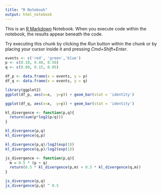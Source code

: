 ```yaml
---
title: "R Notebook"
output: html_notebook
---
```


This is an [R Markdown](http://rmarkdown.rstudio.com) Notebook. When you execute code within the notebook, the results appear beneath the code. 

Try executing this chunk by clicking the *Run* button within the chunk or by placing your cursor inside it and pressing *Cmd+Shift+Enter*. 

```r
events <- c('red', 'green','blue')
p <- c(0.10, 0.40, 0.50)
q <- c(0.80, 0.15, 0.05)

df_p <- data.frame(x = events, y = p)
df_q <- data.frame(x = events, y = q)
```

```r
library(ggplot2)
ggplot(df_p, aes(x=x,  y=y)) + geom_bar(stat = 'identity')

ggplot(df_q, aes(x=x,  y=y)) + geom_bar(stat = 'identity')
```

```r
kl_divergence <- function(p,q){
  return(sum(p*log2(p/q)))
}
```

```r
kl_divergence(p,q)
kl_divergence(q,p)

kl_divergence(p,q)/log2(exp(1))
kl_divergence(q,p)/log2(exp(1))
```

```r
js_divergence <- function(p,q){
  m = 0.5 * (p + q)
  return(0.5 * kl_divergence(p,m) + 0.5 * kl_divergence(q,m))
}
```

```r
js_divergence(p,q)
js_divergence(p,q) ^ 0.5
```

